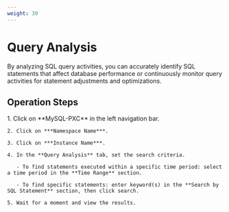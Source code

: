 ```yaml
---
weight: 30
---
```


# Query Analysis

By analyzing SQL query activities, you can accurately identify SQL statements that affect database performance or continuously monitor query activities for statement adjustments and optimizations.

## Operation Steps

<Tabs>
  <Tab label="Web Console">
    1. Click on **MySQL-PXC** in the left navigation bar.

    2. Click on ***Namespace Name***.

    3. Click on ***Instance Name***.

    4. In the **Query Analysis** tab, set the search criteria.

       - To find statements executed within a specific time period: select a time period in the **Time Range** section.

       - To find specific statements: enter keyword(s) in the **Search by SQL Statement** section, then click search.

    5. Wait for a moment and view the results.
  </Tab>
</Tabs>
